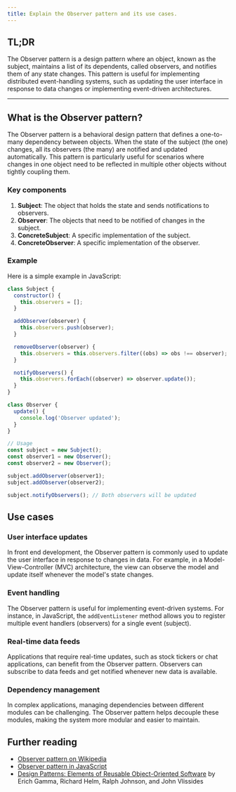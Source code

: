 ```yaml
---
title: Explain the Observer pattern and its use cases.
---
```


## TL;DR

The Observer pattern is a design pattern where an object, known as the subject, maintains a list of its dependents, called observers, and notifies them of any state changes. This pattern is useful for implementing distributed event-handling systems, such as updating the user interface in response to data changes or implementing event-driven architectures.

---

## What is the Observer pattern?

The Observer pattern is a behavioral design pattern that defines a one-to-many dependency between objects. When the state of the subject (the one) changes, all its observers (the many) are notified and updated automatically. This pattern is particularly useful for scenarios where changes in one object need to be reflected in multiple other objects without tightly coupling them.

### Key components

1. **Subject**: The object that holds the state and sends notifications to observers.
2. **Observer**: The objects that need to be notified of changes in the subject.
3. **ConcreteSubject**: A specific implementation of the subject.
4. **ConcreteObserver**: A specific implementation of the observer.

### Example

Here is a simple example in JavaScript:

```js
class Subject {
  constructor() {
    this.observers = [];
  }

  addObserver(observer) {
    this.observers.push(observer);
  }

  removeObserver(observer) {
    this.observers = this.observers.filter((obs) => obs !== observer);
  }

  notifyObservers() {
    this.observers.forEach((observer) => observer.update());
  }
}

class Observer {
  update() {
    console.log('Observer updated');
  }
}

// Usage
const subject = new Subject();
const observer1 = new Observer();
const observer2 = new Observer();

subject.addObserver(observer1);
subject.addObserver(observer2);

subject.notifyObservers(); // Both observers will be updated
```

## Use cases

### User interface updates

In front end development, the Observer pattern is commonly used to update the user interface in response to changes in data. For example, in a Model-View-Controller (MVC) architecture, the view can observe the model and update itself whenever the model's state changes.

### Event handling

The Observer pattern is useful for implementing event-driven systems. For instance, in JavaScript, the `addEventListener` method allows you to register multiple event handlers (observers) for a single event (subject).

### Real-time data feeds

Applications that require real-time updates, such as stock tickers or chat applications, can benefit from the Observer pattern. Observers can subscribe to data feeds and get notified whenever new data is available.

### Dependency management

In complex applications, managing dependencies between different modules can be challenging. The Observer pattern helps decouple these modules, making the system more modular and easier to maintain.

## Further reading

- [Observer pattern on Wikipedia](https://en.wikipedia.org/wiki/Observer_pattern)
- [Observer pattern in JavaScript](https://www.dofactory.com/javascript/observer-design-pattern)
- [Design Patterns: Elements of Reusable Object-Oriented Software](https://www.amazon.com/Design-Patterns-Elements-Reusable-Object-Oriented/dp/0201633612) by Erich Gamma, Richard Helm, Ralph Johnson, and John Vlissides

